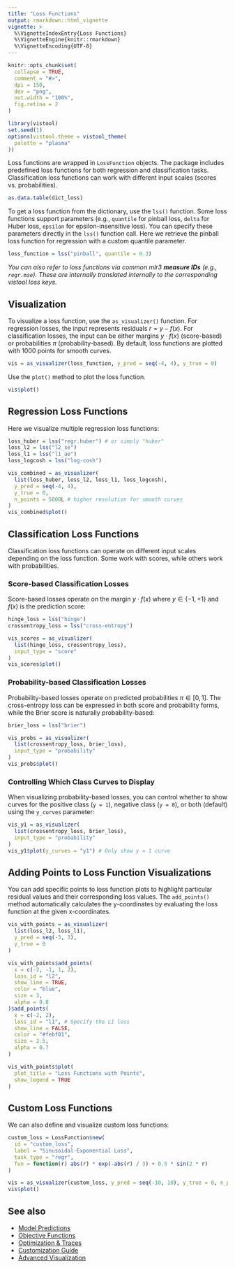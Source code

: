 ```yaml
---
title: "Loss Functions"
output: rmarkdown::html_vignette
vignette: >
  %\VignetteIndexEntry{Loss Functions}
  %\VignetteEngine{knitr::rmarkdown}
  %\VignetteEncoding{UTF-8}
---
```


```r
knitr::opts_chunk$set(
  collapse = TRUE,
  comment = "#>",
  dpi = 150,
  dev = "png",
  out.width = "100%",
  fig.retina = 2
)
```

```r
library(vistool)
set.seed(1)
options(vistool.theme = vistool_theme(
  palette = "plasma"
))
```

Loss functions are wrapped in `LossFunction` objects.
The package includes predefined loss functions for both regression and classification tasks.
Classification loss functions can work with different input scales (scores vs. probabilities).

```r
as.data.table(dict_loss)
```

To get a loss function from the dictionary, use the `lss()` function.
Some loss functions support parameters (e.g., `quantile` for pinball loss, `delta` for Huber loss, `epsilon` for epsilon-insensitive loss).
You can specify these parameters directly in the `lss()` function call.
Here we retrieve the pinball loss function for regression with a custom quantile parameter.

```r
loss_function = lss("pinball", quantile = 0.3)
```

*You can also refer to loss functions via common mlr3 **measure IDs** (e.g., `regr.mse`). These are internally translated internally to the corresponding vistool loss keys.*

## Visualization

To visualize a loss function, use the `as_visualizer()` function.
For regression losses, the input represents residuals $r = y - f(x)$.
For classification losses, the input can be either margins $y \cdot f(x)$ (score-based) or probabilities $\pi$ (probability-based).
By default, loss functions are plotted with 1000 points for smooth curves.

```r
vis = as_visualizer(loss_function, y_pred = seq(-4, 4), y_true = 0)
```

Use the `plot()` method to plot the loss function.

```r
vis$plot()
```

## Regression Loss Functions

Here we visualize multiple regression loss functions:

```r
loss_huber = lss("regr.huber") # or simply "huber"
loss_l2 = lss("l2_se")
loss_l1 = lss("l1_ae")
loss_logcosh = lss("log-cosh")

vis_combined = as_visualizer(
  list(loss_huber, loss_l2, loss_l1, loss_logcosh),
  y_pred = seq(-4, 4),
  y_true = 0,
  n_points = 5000L # higher resolution for smooth curves
)
vis_combined$plot()
```

## Classification Loss Functions

Classification loss functions can operate on different input scales depending on the loss function.
Some work with scores, while others work with probabilities.

### Score-based Classification Losses

Score-based losses operate on the margin $y \cdot f(x)$ where $y \in \{-1, +1\}$ and $f(x)$ is the prediction score:

```r
hinge_loss = lss("hinge")
crossentropy_loss = lss("cross-entropy")

vis_scores = as_visualizer(
  list(hinge_loss, crossentropy_loss),
  input_type = "score"
)
vis_scores$plot()
```

### Probability-based Classification Losses

Probability-based losses operate on predicted probabilities $\pi \in [0, 1]$. 
The cross-entropy loss can be expressed in both score and probability forms, while the Brier score is naturally probability-based:

```r
brier_loss = lss("brier")

vis_probs = as_visualizer(
  list(crossentropy_loss, brier_loss),
  input_type = "probability"
)
vis_probs$plot()
```

### Controlling Which Class Curves to Display

When visualizing probability-based losses, you can control whether to show curves for the positive class (`y = 1`), negative class (`y = 0`), or both (default) using the `y_curves` parameter:

```r
vis_y1 = as_visualizer(
  list(crossentropy_loss, brier_loss),
  input_type = "probability"
)
vis_y1$plot(y_curves = "y1") # Only show y = 1 curve
```

## Adding Points to Loss Function Visualizations

You can add specific points to loss function plots to highlight particular residual values and their corresponding loss values. The `add_points()` method automatically calculates the y-coordinates by evaluating the loss function at the given x-coordinates.

```r
vis_with_points = as_visualizer(
  list(loss_l2, loss_l1),
  y_pred = seq(-3, 3),
  y_true = 0
)

vis_with_points$add_points(
  x = c(-2, -1, 1, 2),
  loss_id = "l2",
  show_line = TRUE,
  color = "blue",
  size = 3,
  alpha = 0.8
)$add_points(
  x = c(-2, 2),
  loss_id = "l1", # Specify the L1 loss
  show_line = FALSE,
  color = "#febf01",
  size = 2.5,
  alpha = 0.7
)

vis_with_points$plot(
  plot_title = "Loss Functions with Points",
  show_legend = TRUE
)
```

## Custom Loss Functions

We can also define and visualize custom loss functions:

```r
custom_loss = LossFunction$new(
  id = "custom_loss",
  label = "Sinusoidal-Exponential Loss",
  task_type = "regr",
  fun = function(r) abs(r) * exp(-abs(r) / 3) + 0.5 * sin(2 * r)
)

vis = as_visualizer(custom_loss, y_pred = seq(-10, 10), y_true = 0, n_points = 5000L)
vis$plot()
```

## See also

- [Model Predictions](model.html)
- [Objective Functions](objective.html)
- [Optimization & Traces](optimization_traces.html)
- [Customization Guide](customization_guide.html)
- [Advanced Visualization](advanced_visualization.html)
